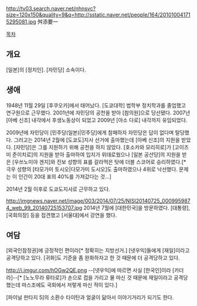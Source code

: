 http://tv03.search.naver.net/nhnsvc?size=120x150&quality=9&q=http://sstatic.naver.net/people/164/201010041715295081.jpg
舛添要一

[[목차]]
== 개요 ==
[일본]의 [정치인]. [자민당] 소속이다.
== 생애 ==
1948년 11월 29일 [후쿠오카]에서 태어났다. [도쿄대학] 법학부 정치학과를 졸업했고 연구원으로 근무했다. 2001년에 자민당의 공천을 받아 [참의원]으로 당선됐다. 2007년 [아베 신조] 내각에서 후생노동상이 되었고 2009년 [아소 다로] 내각까지 유임되었다.

2009년에 자민당이 [민주당(일본)|민주당]에게 참패하자 자민당은 답이 없다며 탈당했다. 그러고는 2014년 2월에 [도쿄도]지사 선거에 출마했는데 [아베 신조]의 지원을 받았다. [자민당]은 그를 지원하기 위해 공천을 하지 않았다. [호소카와 모리히로]가 [고이즈미 준이치로]의 지원을 받아 출마하여 입지가 위태로웠으나 [일본 공산당]의 지원을 받은 [우쓰노미야 겐지]와 진보 성향의 표를 갈라먹은 탓에 더블 스코어로 승리하였다.[* 극우 성향의 [타모가미 토시오|다모가미 도시오]도 출마하였으나 4위로 낙선했다. 문제는 이 인간이 20대 표의 40%를 가져갔다는 것...]

2014년 2월 이후로 도쿄도지사로 근무하고 있다.

http://imgnews.naver.net/image/003/2014/07/25/NISI20140725_0009959874_web_99_20140725153707.jpg
2014년 7월에 [대한민국]을 방문하였다. [대통령], [국회의장] 등을 접견했고 [서울대]에서 강연을 했다.
== 여담 ==
[외국인참정권]에 긍정적인 편이라[* 정확히는 지방선거.] [넷우익]들에게 [재일]이라고 공격당하고 있다. [귀화]도 기준을 좀 완화하자고 한 것 때문에 더 공격당하고 있다.

http://i.imgur.com/hOGw2QE.png
--[넷우익]에 따르면 사실 [한국인]이라 [카더라]--[* [노노무라 류타로]가 손으로 컵을 가리고 물 마신 것 때문에 재일이라고 공격당했는데 마스조에도 국회에서 저렇게 마신 적이 있다.]

[파이널 판타지 5]의 소환수 타이탄과 얼굴이 닮아서 이야기거리가 되기도 한다.
